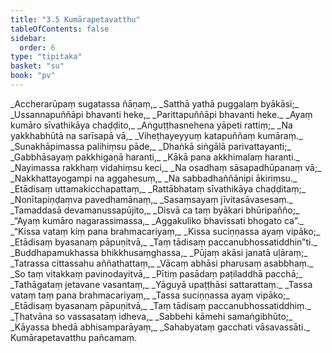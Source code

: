 ```yaml
---
title: "3.5 Kumārapetavatthu"
tableOfContents: false
sidebar:
  order: 6
type: "tipitaka"
basket: "su"
book: "pv"
---
```



<DynamicBreadcrumb />

<Division number="453" book="pv" bookNo="19" page="173">

<Paragraph number="490" type="verses" book="pv">
_Accherarūpaṃ sugatassa ñāṇaṃ,_  
_Satthā yathā puggalaṃ byākāsi;_  
_Ussannapuññāpi bhavanti heke,_  
_Parittapuññāpi bhavanti heke._  

</Paragraph>

</Division>
<Division number="454" book="pv" bookNo="19" page="173">

<Paragraph number="491" type="verses" book="pv">
_Ayaṃ kumāro sīvathikāya chaḍḍito,_  
_Aṅguṭṭhasnehena yāpeti rattiṃ;_  
_Na yakkhabhūtā na sarīsapā vā,_  
_Viheṭhayeyyuṃ katapuññaṃ kumāraṃ._  

</Paragraph>

</Division>
<Division number="455" book="pv" bookNo="19" page="173">

<Paragraph number="492" type="verses" book="pv">
_Sunakhāpimassa palihiṃsu pāde,_  
_Dhaṅkā siṅgālā parivattayanti;_  
_Gabbhāsayaṃ pakkhigaṇā haranti,_  
_Kākā pana akkhimalaṃ haranti._  

</Paragraph>

</Division>
<Division number="456" book="pv" bookNo="19" page="174">

<Paragraph number="493" type="verses" book="pv">
_Nayimassa rakkhaṃ vidahiṃsu keci,_  
_Na osadhaṃ sāsapadhūpanaṃ vā;_  
_Nakkhattayogampi na aggahesuṃ,_  
_Na sabbadhaññānipi ākiriṃsu._  

</Paragraph>

</Division>
<Division number="457" book="pv" bookNo="19" page="174">

<Paragraph number="494" type="verses" book="pv">
_Etādisaṃ uttamakicchapattaṃ,_  
_Rattābhataṃ sīvathikāya chaḍḍitaṃ;_  
_Nonītapiṇḍaṃva pavedhamānaṃ,_  
_Sasaṃsayaṃ jīvitasāvasesaṃ._  

</Paragraph>

</Division>
<Division number="458" book="pv" bookNo="19" page="174">

<Paragraph number="495" type="verses" book="pv">
_Tamaddasā devamanussapūjito,_  
_Disvā ca taṃ byākari bhūripañño;_  
_“Ayaṃ kumāro nagarassimassa,_  
_Aggakuliko bhavissati bhogato ca”._  

</Paragraph>

</Division>
<Division number="459" book="pv" bookNo="19" page="174">

<Paragraph number="496" type="verses" book="pv">
_“Kissa vataṃ kiṃ pana brahmacariyaṃ,_  
_Kissa suciṇṇassa ayaṃ vipāko;_  
_Etādisaṃ byasanaṃ pāpuṇitvā,_  
_Taṃ tādisaṃ paccanubhossatiddhin”ti._  

</Paragraph>

</Division>
<Division number="460" book="pv" bookNo="19" page="174">

<Paragraph number="497" type="verses" book="pv">
_Buddhapamukhassa bhikkhusaṃghassa,_  
_Pūjaṃ akāsi janatā uḷāraṃ;_  
_Tatrassa cittassahu aññathattaṃ,_  
_Vācaṃ abhāsi pharusaṃ asabbhaṃ._  

</Paragraph>

</Division>
<Division number="461" book="pv" bookNo="19" page="174">

<Paragraph number="498" type="verses" book="pv">
_So taṃ vitakkaṃ pavinodayitvā,_  
_Pītiṃ pasādaṃ paṭiladdhā pacchā;_  
_Tathāgataṃ jetavane vasantaṃ,_  
_Yāguyā upaṭṭhāsi sattarattaṃ._  

</Paragraph>

</Division>
<Division number="462" book="pv" bookNo="19" page="174">

<Paragraph number="499" type="verses" book="pv">
_Tassa vataṃ taṃ pana brahmacariyaṃ,_  
_Tassa suciṇṇassa ayaṃ vipāko;_  
_Etādisaṃ byasanaṃ pāpuṇitvā,_  
_Taṃ tādisaṃ paccanubhossatiddhiṃ._  

</Paragraph>

</Division>
<Division number="463" book="pv" bookNo="19" page="175">

<Paragraph number="500" type="verses" book="pv">
_Ṭhatvāna so vassasataṃ idheva,_  
_Sabbehi kāmehi samaṅgibhūto;_  
_Kāyassa bhedā abhisamparāyaṃ,_  
_Sahabyataṃ gacchati vāsavassāti._  


</Paragraph>
</Division>

<Paragraph number="501" type="center" book="pv">
Kumārapetavatthu pañcamaṃ.
</Paragraph>